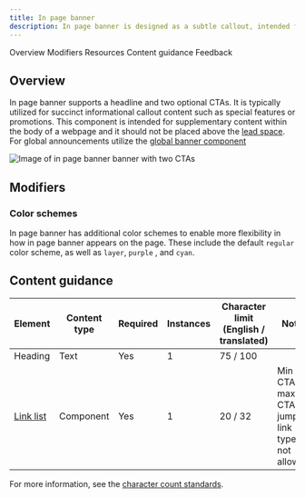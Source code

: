 ```yaml
---
title: In page banner
description: In page banner is designed as a subtle callout, intended for tangential information or announcements that are supplementary to the page's primary focus.
---
```



<ComponentDescription name="In page banner" type="layout" />

<AnchorLinks>

<AnchorLink>Overview</AnchorLink>
<AnchorLink>Modifiers</AnchorLink>
<AnchorLink>Resources</AnchorLink>
<AnchorLink>Content guidance</AnchorLink>
<AnchorLink>Feedback</AnchorLink>

</AnchorLinks>

## Overview

In page banner supports a headline and two optional CTAs. It is typically utilized for succinct informational callout content such as special features or promotions. This component is intended for supplementary content within the body of a webpage and it should not be placed above the [lead space](https://www.ibm.com/standards/carbon/components/leadspace). For global announcements utilize the [global banner component](https://www.ibm.com/standards/carbon/components/global-banner)

![Image of in page banner banner with two CTAs](../../images/component/content-group-banner/default.jpg)

## Modifiers

### Color schemes

In page banner has additional color schemes to enable more flexibility in how in page banner appears on the page. These include the default `regular` color scheme, as well as `layer`, `purple` , and `cyan`.

<ResourceLinks name="In page banner" type="layout" />

## Content guidance

| Element                                                                | Content type | Required | Instances | Character limit <br/>(English / translated) | Notes                                                 |
| ---------------------------------------------------------------------- | ------------ | -------- | --------- | ------------------------------------------- | ----------------------------------------------------- |
| Heading                                                                | Text         | Yes      | 1         | 75 / 100                                    |                                                       |
| [Link list](https://www.ibm.com/standards/carbon/components/link-list) | Component    | Yes      | 1         | 20 / 32                                     | Min 1 CTA, max 2 CTAs, jump link type is not allowed. |

For more information, see the [character count standards](https://www.ibm.com/standards/carbon/guidelines/content/#character-count-standards).

<ComponentFooter name="In page banner" type="layout" />
